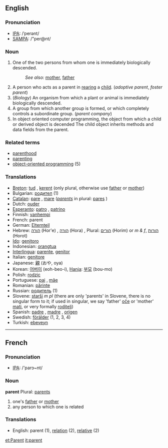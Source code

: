 ==English==

===Pronunciation===
*[[w:IPA|IPA]]: /ˈperənt/
*[[w:SAMPA|SAMPA]]: /"per@nt/

===Noun===
# One of the two persons from whom one is immediately biologically descended.
#:''See also:'' [[mother]], [[father]]
# A person who acts as a parent in [[rear]]ing a [[child]]. (''adoptive parent'', ''foster parent'')
# (''Biology'') An organism from which a plant or animal is immediately biologically descended.
# A group from which another group is formed, or which completely controls a subordinate group. (''parent company'')
# In object oriented computer programming, the object from which a child or derived object is decended  The child object inherits methods and data fields from the parent.

===Related terms===
*[[parenthood]]
*[[parenting]]
*[[w:object-oriented programmig|object-oriented programming]] (5)

===Translations===
*[[Breton]]: [[tud]] {{p}}, [[kerent]] {{p}} (only plural, otherwise use [[father]] or [[mother]])
*Bulgarian: [[родител]] {{m}} (1)
*[[Catalan]]: [[pare]] {{m}}, [[mare]] {{f}} (''[[parents]]'' in plural: [[pares]] {{m}})
*Dutch: [[ouder]] {{m}}
*[[Esperanto]]: [[patro]] {{m}}, [[patrino]] {{f}}
*Finnish: [[vanhempi]]
*French: parent {{m}}
*German: [[Elternteil]] {{m}}
*Hebrew: [[הורה]] (Hor'e) {{m}}, [[הורה]] (Hora) {{f}}, Plural: [[הורים]] (Horim) {{m}} or ''m & f'', [[הורות]] (Horot) {{f}}
*[[Ido]]: [[genitoro]]
*Indonesian: [[orangtua]]
*[[Interlingua]]: [[parente]], [[genitor]]
*Italian: [[genitore]]
*Japanese: [[親]] (おや, oya)
*Korean: [[어버이]] (eoh-beo-i), [[Hanja]]: [[부모]] (bou-mo)
*Polish: [[rodzic]] {{m}}
*Portuguese: [[pai]] {{m}}, [[mãe]] {{f}}
*Romanian: [[părinte]] {{m}}
*Russian: [[родитель]] {{m}} (1)
*Slovene: [[starši]] ''m pl'' (there are only 'parents' in Slovene, there is no singular form to it; if used in singular, we say 'father' [[oče]] or 'mother' [[mati]], or very formally [[roditelj]])
*Spanish: [[padre]] {{m}}, [[madre]] {{f}}, [[origen]] {{m}}
*Swedish: [[förälder]] (1, 2, 3, 4)
*Turkish: [[ebeveyn]]

----

==French==
===Pronunciation===
*[[w:IPA|IPA]]: /'parɔ~nt/
===Noun===
'''parent''' {{m}}
Plural: [[parents]]
# one's [[father]] or [[mother]]
# any person to which one is related

===Translations===
*English: parent (1), [[relation]] (2), [[relative]] (2)

[[et:Parent]]
[[it:parent]]